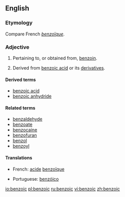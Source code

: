 ==English==

===Etymology===
Compare French ''[[benzoïque]]''.

===Adjective===
{{en-adj|-}}

# Pertaining to, or obtained from, [[benzoin]].
#{{organic chemistry}} Derived from [[benzoic acid]] or its [[derivative]]s.

====Derived terms====
* [[benzoic acid]]
* [[benzoic anhydride]]

====Related terms====
* [[benzaldehyde]]
* [[benzoate]]
* [[benzocaine]]
* [[benzofuran]]
* [[benzol]]
* [[benzoyl]]

====Translations====
{{trans-top|benzoic}}
*French: [[acide]] [[benzoïque]] {{m}}
{{trans-mid}}
*Portuguese: [[benzóico]]
{{trans-bottom}}

[[io:benzoic]]
[[pl:benzoic]]
[[ru:benzoic]]
[[vi:benzoic]]
[[zh:benzoic]]